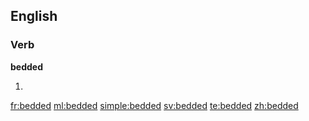 ==English==

===Verb===
'''bedded'''

# {{past of|bed}}

[[fr:bedded]]
[[ml:bedded]]
[[simple:bedded]]
[[sv:bedded]]
[[te:bedded]]
[[zh:bedded]]